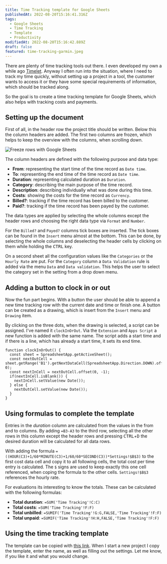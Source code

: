 ```yaml
---
title: Time Tracking template for Google Sheets
publishedAt: 2022-08-20T15:16:41.316Z
tags:
  - Google Sheets
  - Time Tracking
  - Template
  - Productivity
modifiedAt: 2022-08-20T15:16:42.889Z
draft: false
featured: time-tracking-garmin.jpeg
---
```


There are plenty of time tracking tools out there. I even developed my own a while ago [Timelet](https://app.timelet.org/). Anyway I often run into the situation, where I need to track my time quickly, without setting up a project in a tool, the customer wants to access it or they have some special requirements of information, which should be tracked along.

So the goal is to create a time tracking template for Google Sheets, which also helps with tracking costs and payments.

## Setting up the document

First of all, in the header row the project title should be written. Below this the column headers are added. The first two columns are frozen, which helps to keep the overview with the columns, when scrolling down.

![Freeze rows with Google Sheets](google-sheet-freeze-rows.png)

The column headers are defined with the following purpose and data type:
 - **From**: representing the start time of the time record as `Date time`. 
 - **To**: representing the end time of the time record as `Date time`.
 - **Duration**: representing calculated duration as `Duration`.
 - **Category**: describing the main purpose of the time record.
 - **Description**: describing individually what was done during this time.
 - **Costs**: showing the costs for the time record as `Currency`.
 - **Billed?**: tracking if the time record has been billed to the customer.
 - **Paid?**: tracking if the time record has been payed by the customer.

The data types are applied by selecting the whole columns except the header rows and choosing the right data type via `Format` and `Number`.

For the `Billed?` and `Payed?` columns tick boxes are inserted. The tick boxes can be found in the `Insert` menu almost at the bottom. This can be done, by selecting the whole columns and deselecting the header cells by clicking on them while holding the <kbd>CTRL</kbd> key.

On a second sheet all the configuration values like the `Categories` or the `Hourly Rate` are put. For the `Category` column a `Data Validation` rule is added via the menu `Data` and `Data validation`. This helps the user to select the category set in the setting from a drop down menu.

## Adding a button to clock in or out

Now the fun part begins. With a button the user should be able to append a new time tracking row with the current date and time or finish one. A button can be created as a drawing, which is insert from the `Insert` menu and `Drawing` item.

By clicking on the three dots, when the drawing is selected, a script can be assigned. I've named it `clockInOrOut`. Via the `Extension` and `Apps Script` a new function is added with the same name. The script adds a start time and if there is a line, which has already a start time, it sets its end time.

```
function clockInOrOut() {
  const sheet = SpreadsheetApp.getActiveSheet();
  const nextOutCell = sheet.getRange('B1').getNextDataCell(SpreadsheetApp.Direction.DOWN).offset(1, 0);
  const nextInCell = nextOutCell.offset(0, -1);
  if(nextInCell.isBlank()) {
    nextInCell.setValue(new Date());
  } else {
    nextOutCell.setValue(new Date());
  }
}
```

## Using formulas to complete the template

Entries in the *duration* column are calculated from the values in the from and to columns. By adding `=B3-A3` to the third row, selecting all the other rows in this column except the header rows and pressing <kbd>CTRL</kbd>+<kbd>D</kbd> the desired duration will be calculated for all data rows.

With adding the formula `=((HOUR(C3)+1/60*MINUTE(C3)+1/60/60*SECOND(C3))*Settings!$B$3)` to the first cost data cell and copy it to all following cells, the total cost per time entry is calculated. The `$` signs are used to keep exactly this one cell referenced, when coping the formula to the other cells. `Settings!$B$3` references the hourly rate.

For evaluations its interesting to know the totals. These can be calculated with the following formulas:
 - **Total duration**: `=SUM('Time Tracking'!C:C)`
 - **Total costs**: `=SUM('Time Tracking'!F:F)`
 - **Total unbilled**: `=SUMIF('Time Tracking'!G:G,FALSE,'Time Tracking'!F:F)`
 - **Total unpaid**: `=SUMIF('Time Tracking'!H:H,FALSE,'Time Tracking'!F:F)`

## Using the time tracking template

The template can be copied with [this link](https://docs.google.com/spreadsheets/d/1L4FJwxiOyzNDi-Mj0x8kk-bsy6Au4JQScu55bkTkeX0/edit). When I start a new project I copy the template, enter the name, as well as filling out the settings. Let me know, if you like it and what you would change.